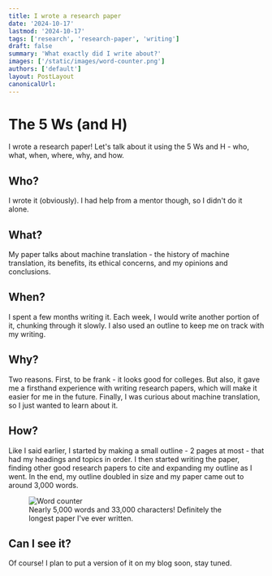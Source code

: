 ```yaml
---
title: I wrote a research paper
date: '2024-10-17'
lastmod: '2024-10-17'
tags: ['research', 'research-paper', 'writing']
draft: false
summary: 'What exactly did I write about?'
images: ['/static/images/word-counter.png']
authors: ['default']
layout: PostLayout
canonicalUrl:
---
```


# The 5 Ws (and H)

I wrote a research paper! Let's talk about it using the 5 Ws and H - who, what, when, where, why, and how.

## Who?

I wrote it (obviously). I had help from a mentor though, so I didn't do it alone.

## What?

My paper talks about machine translation - the history of machine translation, its benefits, its ethical concerns, and my opinions and conclusions.

## When?

I spent a few months writing it. Each week, I would write another portion of it, chunking through it slowly. I also used an outline to keep me on track with my writing.

## Why?

Two reasons. First, to be frank - it looks good for colleges. But also, it gave me a firsthand experience with writing research papers, which will make it easier for me in the future. Finally, I was curious about machine translation, so I just wanted to learn about it.

## How?

Like I said earlier, I started by making a small outline - 2 pages at most - that had my headings and topics in order. I then started writing the paper, finding other good research papers to cite and expanding my outline as I went. In the end, my outline doubled in size and my paper came out to around 3,000 words.

<figure>
    <img src="/static/images/word-counter.png" alt="Word counter" />
    <figcaption>Nearly 5,000 words and 33,000 characters! Definitely the longest paper I've ever written.</figcaption>
</figure>

## Can I see it?

Of course! I plan to put a version of it on my blog soon, stay tuned.